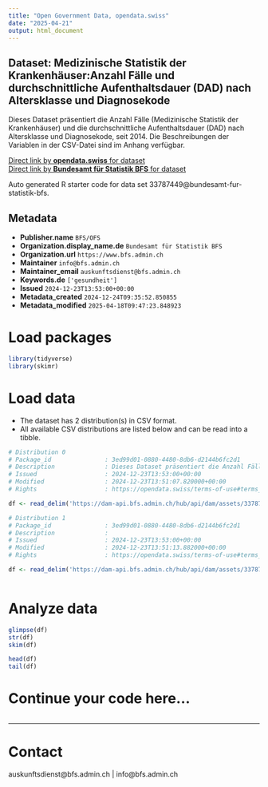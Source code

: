 ```yaml
---
title: "Open Government Data, opendata.swiss"
date: "2025-04-21"
output: html_document
---
```


## Dataset: Medizinische Statistik der Krankenhäuser:Anzahl Fälle und durchschnittliche Aufenthaltsdauer (DAD) nach Altersklasse und Diagnosekode

Dieses Dataset präsentiert die Anzahl Fälle (Medizinische Statistik der Krankenhäuser) und die durchschnittliche Aufenthaltsdauer (DAD) nach Altersklasse und Diagnosekode, seit 2014. Die Beschreibungen der Variablen in der CSV-Datei sind im Anhang verfügbar.

[Direct link by **opendata.swiss** for dataset](https://opendata.swiss/de/dataset/medizinische-statistik-der-krankenhauser-anzahl-falle-und-durchschnittliche-aufenthaltsdauer-da)<br>
[Direct link by **Bundesamt für Statistik BFS** for dataset](https://www.bfs.admin.ch/asset/de/su-d-14.04.01.02-ICD)

Auto generated R starter code for data set 33787449@bundesamt-fur-statistik-bfs.

## Metadata

- **Publisher.name** `BFS/OFS`
- **Organization.display_name.de** `Bundesamt für Statistik BFS`
- **Organization.url** `https://www.bfs.admin.ch`
- **Maintainer** `info@bfs.admin.ch`
- **Maintainer_email** `auskunftsdienst@bfs.admin.ch`
- **Keywords.de** `['gesundheit']`
- **Issued** `2024-12-23T13:53:00+00:00`
- **Metadata_created** `2024-12-24T09:35:52.850855`
- **Metadata_modified** `2025-04-18T09:47:23.848923`


# Load packages

```r

library(tidyverse)
library(skimr)

```

# Load data

-   The dataset has 2 distribution(s) in CSV format.
-   All available CSV distributions are listed below and can be read into a tibble.

```r

# Distribution 0
# Package_id               : 3ed99d01-0880-4480-8db6-d2144b6fc2d1
# Description              : Dieses Dataset präsentiert die Anzahl Fälle (Medizinische Statistik der Krankenhäuser) und die durchschnittliche Aufenthaltsdauer (DAD) nach Altersklasse und Diagnosekode, seit 2014. Die Beschreibungen der Variablen in der CSV-Datei sind im Anhang verfügbar.
# Issued                   : 2024-12-23T13:53:00+00:00
# Modified                 : 2024-12-23T13:51:07.820000+00:00
# Rights                   : https://opendata.swiss/terms-of-use#terms_by_ask

df <- read_delim('https://dam-api.bfs.admin.ch/hub/api/dam/assets/33787452/master')

# Distribution 1
# Package_id               : 3ed99d01-0880-4480-8db6-d2144b6fc2d1
# Description              : 
# Issued                   : 2024-12-23T13:53:00+00:00
# Modified                 : 2024-12-23T13:51:13.882000+00:00
# Rights                   : https://opendata.swiss/terms-of-use#terms_by_ask

df <- read_delim('https://dam-api.bfs.admin.ch/hub/api/dam/assets/33787451/master')



```

# Analyze data

```r

glimpse(df)
str(df)
skim(df)

head(df)
tail(df)

```

# Continue your code here...

```r

```

------------------------------------------------------------------------

# Contact

auskunftsdienst@bfs.admin.ch | info@bfs.admin.ch
